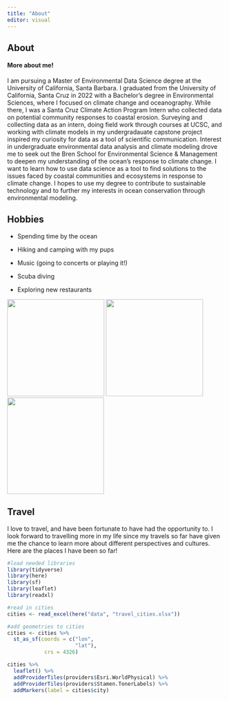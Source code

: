 ```yaml
---
title: "About"
editor: visual
---
```


::: panel-tabset

## About

<h4>More about me!</h4>
I am pursuing a Master of Environmental Data Science degree at the University of California, Santa Barbara. I graduated from the University of California, Santa Cruz in 2022 with a Bachelor's degree in Environmental Sciences, where I focused on climate change and oceanography. While there, I was a Santa Cruz Climate Action Program Intern who collected data on potential community responses to coastal erosion. Surveying and collecting data as an intern, doing field work through courses at UCSC, and working with climate models in my undergradauate capstone project inspired my curiosity for data as a tool of scientific communication. Interest in undergraduate  environmental data analysis and climate modeling drove me to seek out the Bren School for Environmental Science & Management to deepen my understanding of the ocean's response to climate change. I want to learn how to use data science as a tool to find solutions to the issues faced by coastal communities and ecosystems in response to climate change. I hopes to use my degree to contribute to sustainable technology and to further my interests in ocean conservation through environmental modeling.

## Hobbies


-   Spending time by the ocean

-   Hiking and camping with my pups

-   Music (going to concerts or playing it!)

-   Scuba diving

-   Exploring new restaurants

![](images/IMG_0653.jpg){width="225"}
![](images/IMG_5398.jpg){width="225"} 
![](images/IMG_1110.jpg){width="224"}


## Travel

I love to travel, and have been fortunate to have had the opportunity to. I look forward to travelling more in my life since my travels so far have given me the chance to learn more about different perspectives and cultures. Here are the places I have been so far!

```r
#load needed libraries
library(tidyverse)
library(here)
library(sf)
library(leaflet)
library(readxl)

#read in cities
cities <- read_excel(here("data", "travel_cities.xlsx"))

#add geometries to cities
cities <- cities %>% 
  st_as_sf(coords = c("lon",
                      "lat"),
            crs = 4326)

cities %>% 
  leaflet() %>% 
  addProviderTiles(providers$Esri.WorldPhysical) %>% 
  addProviderTiles(providers$Stamen.TonerLabels) %>% 
  addMarkers(label = cities$city)


```

:::
